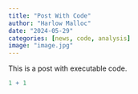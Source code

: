 ```yaml
---
title: "Post With Code"
author: "Harlow Malloc"
date: "2024-05-29"
categories: [news, code, analysis]
image: "image.jpg"
---
```


This is a post with executable code.

```r
1 + 1
```

